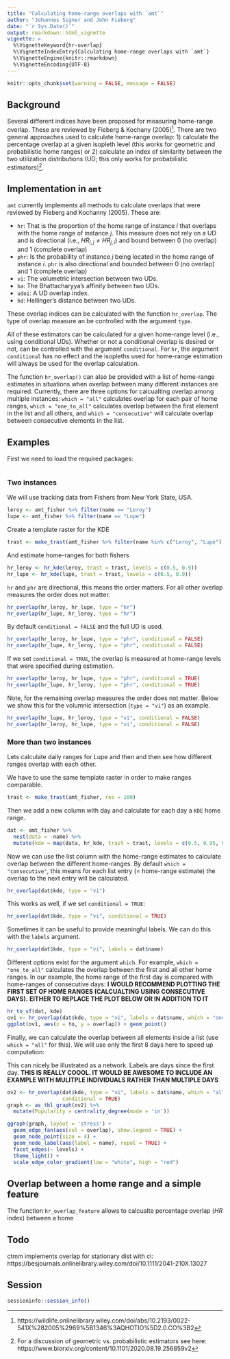 ```yaml
---
title: "Calculating home-range overlaps with `amt`"
author: "Johannes Signer and John Fieberg"
date: "`r Sys.Date()`"
output: rmarkdown::html_vignette
vignette: >
  %\VignetteKeyword{hr-overlap}
  %\VignetteIndexEntry{Calculating home-range overlaps with `amt`}
  %\VignetteEngine{knitr::rmarkdown}
  %\VignetteEncoding{UTF-8}
---
```


```r
knitr::opts_chunk$set(warning = FALSE, message = FALSE)
```

## Background

Several different indices have been proposed for measuring home-range overlap. These are reviewed
by Fieberg & Kochany
(2005)^[https://wildlife.onlinelibrary.wiley.com/doi/abs/10.2193/0022-541X%282005%2969%5B1346%3AQHOTIO%5D2.0.CO%3B2].
There are two general approaches used to calculate home-range overlap: 1) calculate the percentage overlap at a given isopleth level (this works for geometric and probabilistic home ranges) or 2) calculate an index of
similarity between the two utilization distributions (UD; this only works for
probabilistic estimators)^[For a discussion of geometric vs. probabilistic estimators see here: https://www.biorxiv.org/content/10.1101/2020.08.19.256859v2].

## Implementation in `amt`

`amt` currently implements all methods to calculate overlaps that were reviewed by Fieberg and Kochanny (2005). These are: 

- `hr`: That is the proportion of the home range of instance $i$ that overlaps with the home range of instance $j$. This measure does not rely on a UD and is directional (i.e., $HR_{i,j} \ne HR_{j,i}$) and bound between 0 (no overlap) and 1 (complete overlap)
- `phr`: Is the probability of instance $j$ being located in the home range of instance $i$. `phr` is also directional and bounded between 0 (no overlap) and 1 (complete overlap)
- `vi`: The volumetric intersection between two UDs.
- `ba`: The Bhattacharyya's affinity between two UDs. 
- `udoi`: A UD overlap index. 
- `hd`: Hellinger's distance between two UDs. 

These overlap indices can be calculated with the function `hr_overlap`. The type of overlap measure an be controlled with the argument `type`. 

All of these estimators can be calculated for a given home-range level (i.e., using conditional UDs). Whether or not a conditional overlap is desired or not, can be controlled with the argument `conditional`. For `hr`, the argument `conditional` has no effect and the isopleths used for home-range estimation will always be used for the overlap calculation. 

The function `hr_overlap()` can also be provided with a list of home-range estimates in situations when overlap between many different instances are required. Currently, there are three options for calcualting overlap among multiple instances: `which = "all"` calculates overlap for each pair of home ranges, `which = "one_to_all"` calculates overlap between the first element in the list and all others, and `which = "consecutive"` will calculate overlap between consecutive elements in the list. 


## Examples

First we need to load the required packages: 

```r

```

### Two instances

We will use tracking data from Fishers from New York State, USA. 

```r
leroy <- amt_fisher %>% filter(name == "Leroy")
lupe <- amt_fisher %>% filter(name == "Lupe")
```

Create a template raster for the KDE

```r
trast <- make_trast(amt_fisher %>% filter(name %in% c("Leroy", "Lupe")), res = 50)
```

And estimate home-ranges for both fishers

```r
hr_leroy <- hr_kde(leroy, trast = trast, levels = c(0.5, 0.9))
hr_lupe <- hr_kde(lupe, trast = trast, levels = c(0.5, 0.9))
```

`hr` and `phr` are directional, this means the order matters. For all other overlap measures the order does not matter. 

```r
hr_overlap(hr_leroy, hr_lupe, type = "hr") 
hr_overlap(hr_lupe, hr_leroy, type = "hr")
```

By default `conditional = FALSE` and the full UD is used.

```r
hr_overlap(hr_leroy, hr_lupe, type = "phr", conditional = FALSE) 
hr_overlap(hr_lupe, hr_leroy, type = "phr", conditional = FALSE)
```

If we set `conditional = TRUE`, the overlap is measured at home-range levels that were specified during estimation. 

```r
hr_overlap(hr_leroy, hr_lupe, type = "phr", conditional = TRUE) 
hr_overlap(hr_lupe, hr_leroy, type = "phr", conditional = TRUE)
```

Note, for the remaining overlap measures the order does not matter. Below
we show this for the volumnic intersection (`type = "vi"`) as an example. 

```r
hr_overlap(hr_lupe, hr_leroy, type = "vi", conditional = FALSE)
hr_overlap(hr_leroy, hr_lupe, type = "vi", conditional = FALSE)
```

### More than two instances

Lets calculate daily ranges for Lupe and then and then see how different
ranges overlap with each other.

We have to use the same template raster in order to make ranges comparable. 

```r
trast <- make_trast(amt_fisher, res = 100) 
```

Then we add a new column with day and calculate for each day a `KDE` home range. 

```r
dat <- amt_fisher %>% 
  nest(data = -name) %>% 
  mutate(kde = map(data, hr_kde, trast = trast, levels = c(0.5, 0.95, 0.99)))
```
  
Now we can use the list column with the home-range estimates to calculate
overlap between the different home-ranges. By default `which = "consecutive"`, this means for each list entry (= home-range estimate) the overlap to the next entry will be calculated.

```r
hr_overlap(dat$kde, type = "vi")
```


This works as well, if we set `conditional = TRUE`:

```r
hr_overlap(dat$kde, type = "vi", conditional = TRUE)
```

Sometimes it can be useful to provide meaningful labels. We can do this with
the `labels` argument.

```r
hr_overlap(dat$kde, type = "vi", labels = dat$name)
```

Different options exist for the argument `which`. For example, `which = "one_to_all"` calculates the overlap between the first and all other home ranges. In our example, the home range of the first day is compared with home-ranges of consecutive days:
**I WOULD RECOMMEND PLOTTING THE FIRST SET OF HOME RANGES (CALCUALTING USING CONSECUTIVE DAYS).**
**EITHER TO REPLACE THE PLOT BELOW OR IN ADDITION TO IT**

```r
hr_to_sf(dat, kde)
ov1 <- hr_overlap(dat$kde, type = "vi", labels = dat$name, which = "one_to_all")
ggplot(ov1, aes(x = to, y = overlap)) + geom_point()
```

Finally, we can calculate the overlap between all elements inside a list (use
`which = "all"` for this). We will use only the first 8 days here to speed up
computation:


This can nicely be illustrated as a network. Labels are days since the first
day. **THIS IS REALLY COOOL. IT WOULD BE AWESOME TO INCLUDE AN EXAMPLE WITH MULITPLE INDIVIDUALS RATHER THAN MULTIPLE DAYS**

```r

ov2 <- hr_overlap(dat$kde, type = "vi", labels = dat$name, which = "all", 
                  conditional = TRUE)
graph <- as_tbl_graph(ov2) %>% 
  mutate(Popularity = centrality_degree(mode = 'in')) 

ggraph(graph, layout = 'stress') + 
  geom_edge_fan(aes(col = overlap), show.legend = TRUE) + 
  geom_node_point(size = 4) + 
  geom_node_label(aes(label = name), repel = TRUE) +
  facet_edges(~ levels) + 
  theme_light() +
  scale_edge_color_gradient(low = "white", high = "red")
```
  
## Overlap between a home range and a simple feature

The function `hr_overlap_feature` allows to calcualte percentage overlap ($HR$ index) between a home 

## Todo

ctmm implements overlap for stationary dist with ci: https://besjournals.onlinelibrary.wiley.com/doi/10.1111/2041-210X.13027


## Session
```r
sessioninfo::session_info()
```

